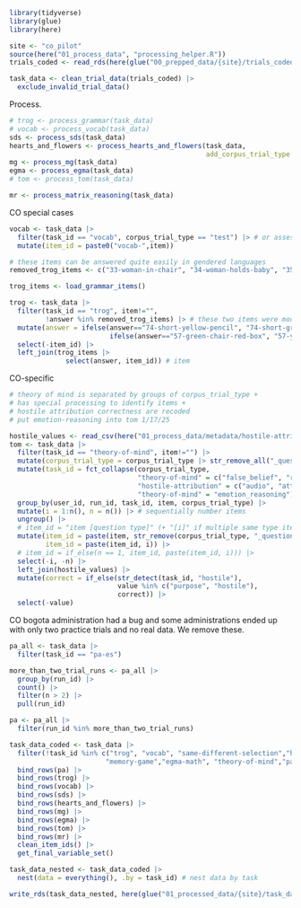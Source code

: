 ```r
library(tidyverse)
library(glue)
library(here)

site <- "co_pilot"
source(here("01_process_data", "processing_helper.R"))
trials_coded <- read_rds(here(glue("00_prepped_data/{site}/trials_coded.rds")))

task_data <- clean_trial_data(trials_coded) |>
  exclude_invalid_trial_data()
```

Process. 

```r
# trog <- process_grammar(task_data)
# vocab <- process_vocab(task_data)
sds <- process_sds(task_data)
hearts_and_flowers <- process_hearts_and_flowers(task_data, 
                                                 add_corpus_trial_type = TRUE)
mg <- process_mg(task_data)
egma <- process_egma(task_data)
# tom <- process_tom(task_data)

mr <- process_matrix_reasoning(task_data)

```

CO special cases

```r
vocab <- task_data |>
  filter(task_id == "vocab", corpus_trial_type == "test") |> # or assessment_stage=="test_response"
  mutate(item_id = paste0("vocab-",item))

# these items can be answered quite easily in gendered languages
removed_trog_items <- c("33-woman-in-chair", "34-woman-holds-baby", "35-boy-in-tree", "36-girl-before-horse")

trog_items <- load_grammar_items()

trog <- task_data |> 
  filter(task_id == "trog", item!="",
         !answer %in% removed_trog_items) |> # these two items were modified slightly for colorblind-friendliness 
  mutate(answer = ifelse(answer=="74-short-yellow-pencil", "74-short-green-pencil",
                         ifelse(answer=="57-green-chair-red-box", "57-yellow-chair-red-box", answer))) |>
  select(-item_id) |>
  left_join(trog_items |> 
              select(answer, item_id)) # item
```

CO-specific

```r
# theory of mind is separated by groups of corpus_trial_type +
# has special processing to identify items +
# hostile attribution correctness are recoded
# put emotion-reasoning into tom 1/17/25

hostile_values <- read_csv(here("01_process_data/metadata/hostile-attribution-coding.csv"))
tom <- task_data |>
  filter(task_id == "theory-of-mind", item!="") |>
  mutate(corpus_trial_type = corpus_trial_type |> str_remove_all("_question")) |>
  mutate(task_id = fct_collapse(corpus_trial_type,
                                "theory-of-mind" = c("false_belief", "reality_check", "reference"),
                                "hostile-attribution" = c("audio", "attribution", "action"),
                                "theory-of-mind" = "emotion_reasoning")) |>
  group_by(user_id, run_id, task_id, item, corpus_trial_type) |>
  mutate(i = 1:n(), n = n()) |> # sequentially number items
  ungroup() |>
  # item_id = "item [question type]" (+ "[i]" if multiple same type items)
  mutate(item_id = paste(item, str_remove(corpus_trial_type, "_question")),
         item_id = paste(item_id, i)) |>
  # item_id = if_else(n == 1, item_id, paste(item_id, i))) |>
  select(-i, -n) |>
  left_join(hostile_values) |>
  mutate(correct = if_else(str_detect(task_id, "hostile"),
                           value %in% c("purpose", "hostile"),
                           correct)) |>
  select(-value)
```

CO bogota administration had a bug and some administrations ended up with only two practice trials and no real data. We remove these. 

```r
pa_all <- task_data |>
  filter(task_id == "pa-es")

more_than_two_trial_runs <- pa_all |>
  group_by(run_id) |>
  count() |>
  filter(n > 2) |>
  pull(run_id)

pa <- pa_all |>
  filter(run_id %in% more_than_two_trial_runs)
```


```r
task_data_coded <- task_data |>
  filter(!task_id %in% c("trog", "vocab", "same-different-selection","hearts-and-flowers",
                        "memory-game","egma-math", "theory-of-mind","pa-es", "matrix-reasoning")) |>
  bind_rows(pa) |>
  bind_rows(trog) |> 
  bind_rows(vocab) |>
  bind_rows(sds) |>
  bind_rows(hearts_and_flowers) |>
  bind_rows(mg) |>
  bind_rows(egma) |> 
  bind_rows(tom) |> 
  bind_rows(mr) |>
  clean_item_ids() |>
  get_final_variable_set()

task_data_nested <- task_data_coded |>
  nest(data = everything(), .by = task_id) # nest data by task

write_rds(task_data_nested, here(glue("01_processed_data/{site}/task_data_nested.rds")))
```